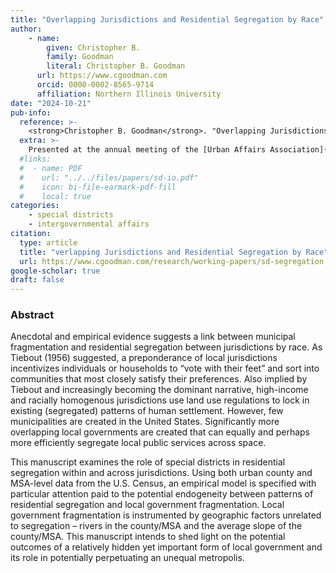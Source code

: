 ```yaml
---
title: "Overlapping Jurisdictions and Residential Segregation by Race"
author: 
    - name: 
        given: Christopher B.
        family: Goodman
        literal: Christopher B. Goodman
      url: https://www.cgoodman.com
      orcid: 0000-0002-8565-9714
      affiliation: Northern Illinois University
date: "2024-10-21"
pub-info:
  reference: >-
    <strong>Christopher B. Goodman</strong>. "Overlapping Jurisdictions and Residential Segregation by Race”
  extra: >-
    Presented at the annual meeting of the [Urban Affairs Association](https://slides.cgoodman.com/presentation/2023-uaa), Nashville, Tennessee, April 2023.
  #links:
  #  - name: PDF
  #    url: "../../files/papers/sd-io.pdf"
  #    icon: bi-file-earmark-pdf-fill
  #    local: true
categories:
    - special districts
    - intergovernmental affairs
citation:
  type: article
  title: "verlapping Jurisdictions and Residential Segregation by Race"
  url: https://www.cgoodman.com/research/working-papers/sd-segregation
google-scholar: true
draft: false
---
```


### Abstract
Anecdotal and empirical evidence suggests a link between municipal fragmentation and residential segregation between jurisdictions by race. As Tiebout (1956) suggested, a preponderance of local jurisdictions incentivizes individuals or households to “vote with their feet” and sort into communities that most closely satisfy their preferences. Also implied by Tiebout and increasingly becoming the dominant narrative, high-income and racially homogenous jurisdictions use land use regulations to lock in existing (segregated) patterns of human settlement. However, few municipalities are created in the United States. Significantly more overlapping local governments are created that can equally and perhaps more efficiently segregate local public services across space.  

This manuscript examines the role of special districts in residential segregation within and across jurisdictions. Using both urban county and MSA-level data from the U.S. Census, an empirical model is specified with particular attention paid to the potential endogeneity between patterns of residential segregation and local government fragmentation. Local government fragmentation is instrumented by geographic factors unrelated to segregation – rivers in the county/MSA and the average slope of the county/MSA. This manuscript intends to shed light on the potential outcomes of a relatively hidden yet important form of local government and its role in potentially perpetuating an unequal metropolis. 

